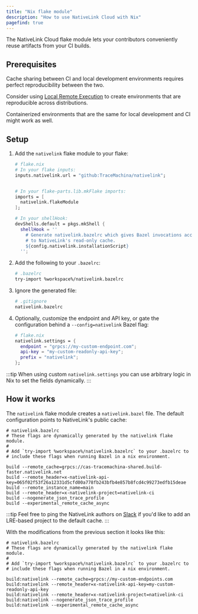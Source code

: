 ```yaml
---
title: "Nix flake module"
description: "How to use NativeLink Cloud with Nix"
pagefind: true
---
```


The NativeLink Cloud flake module lets your contributors conveniently reuse
artifacts from your CI builds.

## Prerequisites

Cache sharing between CI and local development environments requires perfect
reproducibility between the two.

Consider using [Local Remote Execution](./explanations/lre) to create
environments that are reproducible across distributions.

Containerized environments that are the same for local development and CI might
work as well.

## Setup


<Steps>

1. Add the `nativelink` flake module to your flake:

    ```nix
    # flake.nix
    # In your flake inputs:
    inputs.nativelink.url = "github:TraceMachina/nativelink";


    # In your flake-parts.lib.mkFlake imports:
    imports = [
      nativelink.flakeModule
    ];

    # In your shellHook:
    devShells.default = pkgs.mkShell {
      shellHook = ''
        # Generate nativelink.bazelrc which gives Bazel invocations access
        # to NativeLink's read-only cache.
        ${config.nativelink.installationScript}
      '';
    ```

2. Add the following to your `.bazelrc`:

    ```bash
    # .bazelrc
    try-import %workspace%/nativelink.bazelrc
    ```

3. Ignore the generated file:

    ```bash
    # .gitignore
    nativelink.bazelrc

4. Optionally, customize the endpoint and API key, or gate the configuration
   behind a `--config=nativelink` Bazel flag:

    ```nix
    # flake.nix
    nativelink.settings = {
      endpoint = "grpcs://my-custom-endpoint.com";
      api-key = "my-custom-readonly-api-key";
      prefix = "nativelink";
    };
    ```

</Steps>

:::tip
When using custom `nativelink.settings` you can use arbitrary logic in Nix to
set the fields dynamically.
:::

## How it works

The `nativelink` flake module creates a `nativelink.bazel` file. The default
configuration points to NativeLink's public cache:

```
# nativelink.bazelrc
# These flags are dynamically generated by the nativelink flake module.
#
# Add `try-import %workspace%/nativelink.bazelrc` to your .bazelrc to
# include these flags when running Bazel in a nix environment.

build --remote_cache=grpcs://cas-tracemachina-shared.build-faster.nativelink.net
build --remote_header=x-nativelink-api-key=065f02f53f26a12331d5cfd00a778fb243bfb4e857b8fcd4c99273edfb15deae
build --remote_instance_name=main
build --remote_header=x-nativelink-project=nativelink-ci
build --nogenerate_json_trace_profile
build --experimental_remote_cache_async
```

:::tip
Feel free to ping the NativeLink authors on [Slack](https://nativelink.slack.com/join/shared_invite/zt-281qk1ho0-krT7HfTUIYfQMdwflRuq7A#/shared-invite/email) if you'd
like to add an LRE-based project to the default cache.
:::

With the modifications from the previous section it looks like this:

```
# nativelink.bazelrc
# These flags are dynamically generated by the nativelink flake module.
#
# Add `try-import %workspace%/nativelink.bazelrc` to your .bazelrc to
# include these flags when running Bazel in a nix environment.

build:nativelink --remote_cache=grpcs://my-custom-endpoints.com
build:nativelink --remote_header=x-nativelink-api-key=my-custom-readonly-api-key
build:nativelink --remote_header=x-nativelink-project=nativelink-ci
build:nativelink --nogenerate_json_trace_profile
build:nativelink --experimental_remote_cache_async
```
